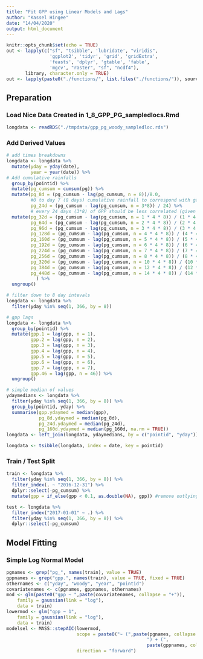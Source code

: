 ```yaml
---
title: "Fit GPP using Linear Models and Lags"
author: "Kassel Hingee"
date: "14/04/2020"
output: html_document
---
```


```r
knitr::opts_chunk$set(echo = TRUE)
out <- lapply(c("sf", "tsibble", 'lubridate', "viridis",
                'ggplot2', 'tidyr', 'grid', 'gridExtra', 
                'feasts', 'dplyr', 'gtable', 'fable',
                'mgcv', "raster", "sf", "ncdf4"),
       library, character.only = TRUE)
out <- lapply(paste0("./functions/", list.files("./functions/")), source)
```
## Preparation
### Load Nice Data Created in 1_8_GPP_PG_sampledlocs.Rmd
```r
longdata <- readRDS("./tmpdata/gpp_pg_woody_sampledloc.rds")
```

### Add Derived Values
```r
# add times breakdowns
longdata <- longdata %>%
  mutate(yday = yday(date),
         year = year(date)) %>%
# Add cumulative rainfalls
  group_by(pointid) %>%
  mutate(pg_cumsum = cumsum(pg)) %>%
  mutate(pg_8d = (pg_cumsum - lag(pg_cumsum, n = 8))/8.0,
         #0 to day 7 (8 days) cumulative rainfall to correspond with gaps in GPP
         pg_24d = (pg_cumsum - lag(pg_cumsum, n = 3*8)) / 24) %>% 
         # every 24 days (3*8) of GPP should be less correlated (given average GPP), this pg_24d corresponds to the rain through that period
  mutate(pg_32d = (pg_cumsum - lag(pg_cumsum, n = 1 * 4 * 8)) / (1 * 4 * 8),
         pg_64d = (pg_cumsum - lag(pg_cumsum, n = 2 * 4 * 8)) / (2 * 4 * 8),
         pg_96d = (pg_cumsum - lag(pg_cumsum, n = 3 * 4 * 8)) / (3 * 4 * 8),
         pg_128d = (pg_cumsum - lag(pg_cumsum, n = 4 * 4 * 8)) / (4 * 4 * 8),
         pg_160d = (pg_cumsum - lag(pg_cumsum, n = 5 * 4 * 8)) / (5 * 4 * 8),
         pg_192d = (pg_cumsum - lag(pg_cumsum, n = 6 * 4 * 8)) / (6 * 4 * 8),
         pg_224d = (pg_cumsum - lag(pg_cumsum, n = 7 * 4 * 8)) / (7 * 4 * 8),
         pg_256d = (pg_cumsum - lag(pg_cumsum, n = 8 * 4 * 8)) / (8 * 4 * 8),
         pg_320d = (pg_cumsum - lag(pg_cumsum, n = 10 * 4 * 8)) / (10 * 4 * 8),
         pg_384d = (pg_cumsum - lag(pg_cumsum, n = 12 * 4 * 8)) / (12 * 4 * 8),
         pg_448d = (pg_cumsum - lag(pg_cumsum, n = 14 * 4 * 8)) / (14 * 4 * 8),
           ) %>%
  ungroup()

# filter down to 8 day intevals 
longdata <- longdata %>%
  filter(yday %in% seq(1, 366, by = 8))

# gpp lags
longdata <- longdata %>%
  group_by(pointid) %>%
  mutate(gpp.1 = lag(gpp, n = 1),
         gpp.2 = lag(gpp, n = 2),
         gpp.3 = lag(gpp, n = 3),
         gpp.4 = lag(gpp, n = 4),
         gpp.5 = lag(gpp, n = 5),
         gpp.6 = lag(gpp, n = 6),
         gpp.7 = lag(gpp, n = 7),
         gpp.46 = lag(gpp, n = 46)) %>%
  ungroup()

# simple median of values
ydaymedians <- longdata %>%
  filter(yday %in% seq(1, 366, by = 8)) %>%
  group_by(pointid, yday) %>%
  summarise(gpp.ydaymed = median(gpp),
            pg_8d.ydaymed = median(pg_8d),
            pg_24d.ydaymed = median(pg_24d),
            pg_160d.ydaymed = median(pg_160d, na.rm = TRUE))
longdata <- left_join(longdata, ydaymedians, by = c("pointid", "yday"))

longdata <- tsibble(longdata, index = date, key = pointid)
```

### Train / Test Split
```r
train <- longdata %>%
  filter(yday %in% seq(1, 366, by = 8)) %>%
  filter_index(. ~ "2016-12-31") %>%
  dplyr::select(-pg_cumsum) %>%
  mutate(gpp = if_else(gpp < 0.1, as.double(NA), gpp)) #remove outlying GPP values that are super low

test <- longdata %>%
  filter_index("2017-01-01" ~ .) %>%
  filter(yday %in% seq(1, 366, by = 8)) %>%
  dplyr::select(-pg_cumsum)
```

## Model Fitting

### Simple Log Normal Model
```r
pgnames <- grep("pg_", names(train), value = TRUE)
gppnames <- grep("gpp.", names(train), value = TRUE, fixed = TRUE)
othernames <- c("yday", "woody", "year", "pointid")
covariatenames <- c(pgnames, gppnames, othernames)
mod <- glm(paste0("gpp ~ ",paste(covariatenames, collapse = "+")),
    family = gaussian(link = "log"),
    data = train)
lowermod <- glm("gpp ~ 1",
    family = gaussian(link = "log"),
    data = train)
modelsel <- MASS::stepAIC(lowermod,
                          scope = paste0("~ (",paste(pgnames, collapse = "+"),
                                                    ") + (",
                                                    paste(gppnames, collapse = "+"), ")"),
                          direction = "forward")
```


